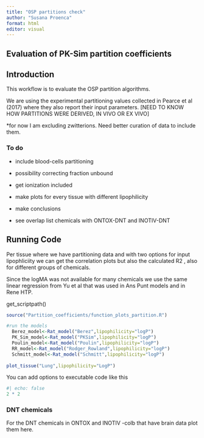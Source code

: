 ```yaml
---
title: "OSP partitions check"
author: "Susana Proenca"
format: html
editor: visual
---
```


## Evaluation of PK-Sim partition coefficients

## Introduction

This workflow is to evaluate the OSP partition algorithms.

We are using the experimental partitioning values collected in Pearce et al (2017) where they also report their input parameters. \[NEED TO KNOW HOW PARTITIONS WERE DERIVED, IN VIVO OR EX VIVO\]

\*for now I am excluding zwitterions. Need better curation of data to include them.

### To do

-   include blood-cells partitioning

-   possibility correcting fraction unbound

-   get ionization included

-   make plots for every tissue with different lipophilicity

-   make conclusions

-   see overlap list chemicals with ONTOX-DNT and INOTIV-DNT

## Running Code

Per tissue where we have partitioning data and with two options for input lipophliciity we can get the correlation plots but also the calculated R2 , also for different groups of chemicals.

Since the logMA was not available for many chemicals we use the same linear regression from Yu et al that was used in Ans Punt models and in Rene HTP.

get_scriptpath()

```r

source("Partition_coefficients/function_plots_partition.R")

#run the models
  Berez_model<-Rat_model("Berez",lipophilicity="logP")
  PK_Sim_model<-Rat_model("PKSim",lipophilicity="logP")
  Poulin_model<-Rat_model("Poulin",lipophilicity="logP")
  RR_model<-Rat_model("Rodger_Rowland",lipophilicity="logP")
  Schmitt_model<-Rat_model("Schmitt",lipophilicity="logP")
  
plot_tissue("Lung",lipophilicity="LogP")

```

You can add options to executable code like this

```r
#| echo: false
2 * 2
```

### DNT chemicals

For the DNT chemicals in ONTOX and INOTIV -colb that have brain data plot them here.
